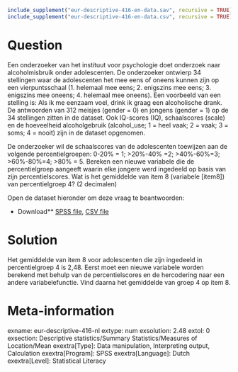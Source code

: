 ```r
include_supplement("eur-descriptive-416-en-data.sav", recursive = TRUE)
include_supplement("eur-descriptive-416-en-data.csv", recursive = TRUE)
```

Question
========
Een onderzoeker van het instituut voor psychologie doet onderzoek naar alcoholmisbruik onder adolescenten. De onderzoeker ontwierp 34 stellingen waar de adolescenten het mee eens of oneens kunnen zijn op een vierpuntsschaal (1. helemaal mee eens; 2. enigszins mee eens; 3. enigszins mee oneens; 4. helemaal mee oneens). Een voorbeeld van een stelling is: Als ik me eenzaam voel, drink ik graag een alcoholische drank. De antwoorden van 312 meisjes (gender = 0) en jongens (gender = 1) op de 34 stellingen zitten in de dataset. Ook IQ-scores (IQ), schaalscores (scale) en de hoeveelheid alcoholgebruik (alcohol_use; 1 = heel vaak; 2 = vaak; 3 = soms; 4 = nooit) zijn in de dataset opgenomen.

De onderzoeker wil de schaalscores van de adolescenten toewijzen aan de volgende percentielgroepen: 0-20% = 1; >20%-40% =2; >40%-60%=3; >60%-80%=4; >80% = 5. Bereken een nieuwe variabele die de percentielgroep aangeeft waarin elke jongere werd ingedeeld op basis van zijn percentielscores. Wat is het gemiddelde van item 8 (variabele [item8]) van percentielgroep 4? (2 decimalen)

Open de dataset hieronder om deze vraag te beantwoorden:

* Download** [SPSS file](eur-descriptive-416-en-data.sav), [CSV file](eur-descriptive-416-en-data.csv)


Solution
========
Het gemiddelde van item 8 voor adolescenten die zijn ingedeeld in percentielgroep 4 is 2,48. Eerst moet een nieuwe variabele worden berekend met behulp van de percentielscores en de hercodering naar een andere variabelefunctie. Vind daarna het gemiddelde van groep 4 op item 8.

Meta-information
================
exname: eur-descriptive-416-nl
extype: num
exsolution: 2.48
extol: 0
exsection: Descriptive statistics/Summary Statistics/Measures of Location/Mean
exextra[Type]: Data manipulation, Interpreting output, Calculation
exextra[Program]: SPSS
exextra[Language]: Dutch
exextra[Level]: Statistical Literacy

